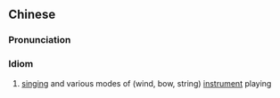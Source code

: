 {{also|吹拉弹唱}}
==Chinese==
{{zh-forms|s=吹拉弹唱}}

===Pronunciation===
{{zh-pron
|m=chuīlātánchàng
|c=ceoi1 laai1 taan4 coeng3
|cat=id
}}

===Idiom===
{{zh-idiom}}

# [[singing]] and various modes of (wind, bow, string) [[instrument]] playing